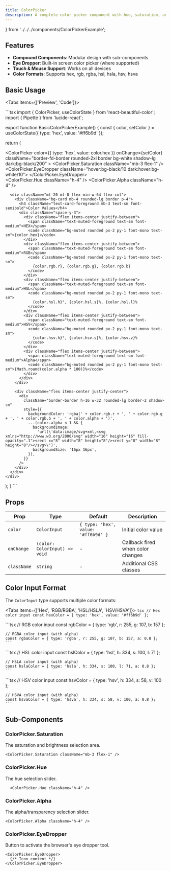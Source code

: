 ```yaml
---
title: ColorPicker
description: A complete color picker component with hue, saturation, and alpha controls
---
```


 } from '../../../components/ColorPickerExample';

## Features

- **Compound Components**: Modular design with sub-components
- **Eye Dropper**: Built-in screen color picker (where supported)
- **Touch & Mouse Support**: Works on all devices
- **Color Formats**: Supports hex, rgb, rgba, hsl, hsla, hsv, hsva

## Basic Usage

<Tabs items={['Preview', 'Code']}>
  <Tab value="Preview">
    <BasicColorPickerExample />
  </Tab>
  
  <Tab value="Code">
    ```tsx
   import { ColorPicker, useColorState } from 'react-beautiful-color';
import { Pipette } from 'lucide-react';

export function BasicColorPickerExample() {
  const { color, setColor } = useColorState({ type: 'hex', value: '#ff6b9d' });

  return (
    <div className="flex w-full items-center justify-center py-10">
      <ColorPicker
          color={{ type: 'hex', value: color.hex }}
          onChange={setColor}
          className="border-fd-border rounded-2xl border bg-white shadow-lg dark:bg-black/200"
      >
        <ColorPicker.Saturation className="mb-3 flex-1" />
          <div className="flex items-center gap-3 p-3 pt-0">
            <ColorPicker.EyeDropper className="hover:bg-black/10 dark:hover:bg-white/10">
              <Pipette
                size={20}
                className="dark:text-white"
              />
            </ColorPicker.EyeDropper>
              <div className="flex flex-1 flex-col gap-3">
                <ColorPicker.Hue className="h-4" />
                <ColorPicker.Alpha className="h-4" />
              </div>
            </div>
      </ColorPicker>

      <div className="mt-20 ml-8 flex min-w-64 flex-col">
        <div className="bg-card mb-4 rounded-lg border p-4">
          <h4 className="text-card-foreground mb-3 text-sm font-semibold">Color Values</h4>
          <div className="space-y-3">
            <div className="flex items-center justify-between">
              <span className="text-muted-foreground text-sm font-medium">HEX</span>
              <code className="bg-muted rounded px-2 py-1 font-mono text-sm">{color.hex}</code>
            </div>
            <div className="flex items-center justify-between">
              <span className="text-muted-foreground text-sm font-medium">RGB</span>
              <code className="bg-muted rounded px-2 py-1 font-mono text-sm">
                {color.rgb.r}, {color.rgb.g}, {color.rgb.b}
              </code>
            </div>
            <div className="flex items-center justify-between">
              <span className="text-muted-foreground text-sm font-medium">HSL</span>
              <code className="bg-muted rounded px-2 py-1 font-mono text-sm">
                {color.hsl.h}°, {color.hsl.s}%, {color.hsl.l}%
              </code>
            </div>
            <div className="flex items-center justify-between">
              <span className="text-muted-foreground text-sm font-medium">HSV</span>
              <code className="bg-muted rounded px-2 py-1 font-mono text-sm">
                {color.hsv.h}°, {color.hsv.s}%, {color.hsv.v}%
              </code>
            </div>
            <div className="flex items-center justify-between">
              <span className="text-muted-foreground text-sm font-medium">Alpha</span>
              <code className="bg-muted rounded px-2 py-1 font-mono text-sm">{Math.round(color.alpha * 100)}%</code>
            </div>
          </div>
        </div>

        <div className="flex items-center justify-center">
          <div
            className="border-border h-16 w-32 rounded-lg border-2 shadow-sm"
            style={{
              backgroundColor: 'rgba(' + color.rgb.r + ', ' + color.rgb.g + ', ' + color.rgb.b + ', ' + color.alpha + ')',
              ...(color.alpha < 1 && {
                backgroundImage:
                  'url(\'data:image/svg+xml,<svg xmlns="http://www.w3.org/2000/svg" width="16" height="16" fill-opacity=".1"><rect x="8" width="8" height="8"/><rect y="8" width="8" height="8"/></svg>\')',
                backgroundSize: '16px 16px',
              }),
            }}
          />
        </div>
      </div>
    </div>
  );
}
    ```
  </Tab>
</Tabs>

## Props

| Prop | Type | Default | Description |
|------|------|---------|-------------|
| `color` | `ColorInput` | `{ type: 'hex', value: '#ff6b9d' }` | Initial color value |
| `onChange` | `(color: ColorInput) => void` | - | Callback fired when color changes |
| `className` | `string` | - | Additional CSS classes |

## Color Input Format

The `ColorInput` type supports multiple color formats:

<Tabs items={['Hex', 'RGB/RGBA', 'HSL/HSLA', 'HSV/HSVA']}>
  <Tab value="Hex">
    ```tsx
    // Hex color input
    const hexColor = { type: 'hex', value: '#ff6b9d' };
    ```
  </Tab>
  
  <Tab value="RGB/RGBA">
    ```tsx
    // RGB color input
    const rgbColor = { type: 'rgb', r: 255, g: 107, b: 157 };
    
    // RGBA color input (with alpha)
    const rgbaColor = { type: 'rgba', r: 255, g: 107, b: 157, a: 0.8 };
    ```
  </Tab>
  
  <Tab value="HSL/HSLA">
    ```tsx
    // HSL color input
    const hslColor = { type: 'hsl', h: 334, s: 100, l: 71 };
    
    // HSLA color input (with alpha)
    const hslaColor = { type: 'hsla', h: 334, s: 100, l: 71, a: 0.8 };
    ```
  </Tab>
  
  <Tab value="HSV/HSVA">
    ```tsx
    // HSV color input
    const hsvColor = { type: 'hsv', h: 334, s: 58, v: 100 };
    
    // HSVA color input (with alpha)
    const hsvaColor = { type: 'hsva', h: 334, s: 58, v: 100, a: 0.8 };
    ```
  </Tab>
</Tabs>

## Sub-Components

### ColorPicker.Saturation

The saturation and brightness selection area.

```tsx
<ColorPicker.Saturation className="mb-3 flex-1" />
```

### ColorPicker.Hue

The hue selection slider.

```tsx
  <ColorPicker.Hue className="h-4" />
  ```

### ColorPicker.Alpha

The alpha/transparency selection slider.

```tsx
<ColorPicker.Alpha className="h-4" />
```

### ColorPicker.EyeDropper

Button to activate the browser's eye dropper tool.

```tsx
<ColorPicker.EyeDropper>
  {/* Icon content */}
</ColorPicker.EyeDropper>
```
